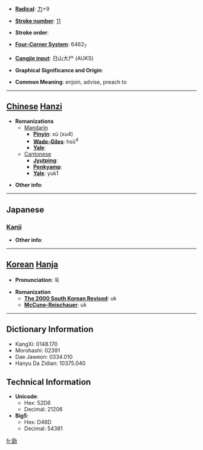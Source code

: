 * '''[[Wiktionary:Chinese radical index| Radical]]''': [[Wiktionary:Chinese radical index 力|力]]+9

* '''[[Wiktionary:Chinese total strokes index|Stroke number]]''': [[Wiktionary:Chinese total strokes index 11|11]]

* '''Stroke order''': 

* '''[[Wiktionary:Chinese four corner index|Four-Corner System]]''': 6462<sub>7</sub>

* '''[[Wiktionary:Chinese Cangjie index|Cangjie input]]''': 日山大尸 (AUKS)

* '''Graphical Significance and Origin''': 

* '''Common Meaning''': enjoin, advise, preach to

----

== [[Chinese]] [[Hanzi]] ==

* '''Romanizations'''
** [[Mandarin]]
*** '''[[Pinyin]]''': xù (xu4)
*** '''[[Wade-Giles]]''': hsü<sup>4</sup>
*** '''[[Yale]]''': 
**[[Cantonese]]
***'''[[Jyutping]]''':
***'''[[Penkyamp]]''': 
***'''[[Yale]]''': yuk1

* '''Other info''': 

----

==Japanese==
===[[Kanji]]===
{{kanji|on readings=[[きゃく]] (kyaku), [[こく]] (koku), [[ぼう]] (bō)
|kun readings=[[つとめる]] (tsutomeru)
}}

* '''Other info''':  

----

== [[Korean]] [[Hanja]] ==

* '''Pronunciation''': 욱

* '''Romanization'''
** '''[[The 2000 South Korean Revised Romanization|The 2000 South Korean Revised]]''': uk
** '''[[McCune-Reischauer]]''': uk

----

== Dictionary Information ==

* KangXi: 0148.170
* Morohashi: 02391
* Dae Jaweon: 0334.010
* Hanyu Da Zidian: 10375.040

== Technical Information ==

* '''Unicode''':
** Hex: 52D6
** Decimal: 21206
* '''Big5''':
** Hex: D46D
** Decimal: 54381

[[fr:勖]]